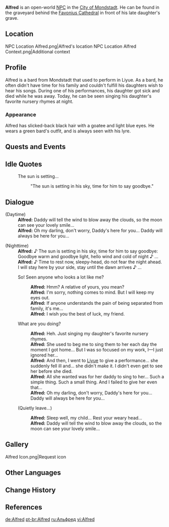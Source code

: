 {{Character Infobox
|type             = Open-World NPC
|image            = NPC Alfred.png
|region           = Mondstadt
|location         = Mondstadt
|title            = Bard
|voiceEN          = [https://michaelschwal.be/ Michael Schwalbe]<ref name="Michael Schwalbe">Twitter: [https://twitter.com/WhatHeSaidVO/status/1371242120258809857 EN VA Self Announcement] ([https://web.archive.org/web/20210314232951/https://twitter.com/WhatHeSaidVO/status/1371242120258809857 Archived])</ref>
}}
'''Alfred''' is an open-world [[NPC]] in the [[City of Mondstadt]]. He can be found in the graveyard behind the [[Favonius Cathedral]] in front of his late daughter's grave.

==Location==
<gallery>
NPC Location Alfred.png|Alfred's location
NPC Location Alfred Context.png|Additional context
</gallery>

==Profile==
Alfred is a bard from Mondstadt that used to perform in Liyue. As a bard, he often didn't have time for his family and couldn't fulfill his daughters wish to hear his songs. During one of his performances, his daughter got sick and died while he was away. Today, he can be seen singing his daughter's favorite nursery rhymes at night.

===Appearance===
Alfred has slicked-back black hair with a goatee and light blue eyes. He wears a green bard's outfit, and is always seen with his lyre.

==Quests and Events==
{{Quests and Events}}

==Idle Quotes==
{{Dialogue Start}}
:{{DIcon|Idle}} The sun is setting...
::{{A|VO Alfred 01.ogg}} "The sun is setting in his sky, time for him to say goodbye."
{{Dialogue End}}

==Dialogue==
{{Dialogue Start}}
;(Daytime)
:'''Alfred:''' Daddy will tell the wind to blow away the clouds, so the moon can see your lovely smile...
:'''Alfred:''' Oh my darling, don't worry, Daddy's here for you... Daddy will always be here for you...

;(Nighttime)
:'''Alfred:''' ♪ The sun is setting in his sky, time for him to say goodbye: Goodbye warm and goodbye light, hello wind and cold of night ♪&nbsp;...
:'''Alfred:''' ♪ Time to rest now, sleepy-head, do not fear the night ahead. I will stay here by your side, stay until the dawn arrives ♪&nbsp;...
:{{DIcon}} So! Seen anyone who looks a lot like me?
::'''Alfred:''' Hmm? A relative of yours, you mean?
::'''Alfred:''' I'm sorry, nothing comes to mind. But I will keep my eyes out.
::'''Alfred:''' If anyone understands the pain of being separated from family, it's me...
::'''Alfred:''' I wish you the best of luck, my friend.
:{{DIcon}} What are you doing?
::'''Alfred:''' Heh. Just singing my daughter's favorite nursery rhymes.
::'''Alfred:''' She used to beg me to sing them to her each day the moment I got home... But I was so focused on my work, I&mdash;I just ignored her...
::'''Alfred:''' And then, I went to [[Liyue]] to give a performance... she suddenly fell ill and... she didn't make it. I didn't even get to see her before she died.
::'''Alfred:''' All she wanted was for her daddy to sing to her... Such a simple thing. Such a small thing. And I failed to give her even that...
::'''Alfred:''' Oh my darling, don't worry, Daddy's here for you... Daddy will always be here for you...
:{{DIcon}} (Quietly leave...)
::'''Alfred:''' Sleep well, my child... Rest your weary head...
::'''Alfred:''' Daddy will tell the wind to blow away the clouds, so the moon can see your lovely smile...
{{Dialogue End}}

==Gallery==
<gallery>
Alfred Icon.png|Request icon
</gallery>

==Other Languages==
{{Other Languages
|default_hidden = 1
|en      = Alfred
|zhs     = 阿尔弗雷德
|zhs_rm  = Ā'ěrfúléidé
|zht     = 阿爾弗雷德
|zht_rm  = Ā'ěrfúléidé
|ja      = アルフレッド
|ja_rm   = Arufureddo
|ko      = 알프레드
|es      = Alfred
|fr      = Alfred
|ru      = Альфред
|th      = Alfred
|vi      = Alfred
|de      = Alfred
|id      = Alfred
|pt      = Alfred
|tr      = Alfred
|it      = Alfred
}}

==Change History==
{{Change History|1.0}}

==References==
{{Reflist|1}}

[[de:Alfred]]
[[pt-br:Alfred]]
[[ru:Альфред]]
[[vi:Alfred]]